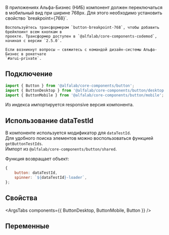 
<style>
    {`
    .transformer-info {
        display: none;
    }

    html[theme='corp'] .transformer-info {
        display: block;
    }
`}
</style>

<Plate view='attention' limitContentWidth={false} className='transformer-info'>
    В приложениях Альфа-Бизнес (НИБ) компонент должен переключаться в мобильный вид при ширине
    768px. Для этого необходимо установить свойство `breakpoint={768}`.

    Воспользуйтесь трансформером `button-breakpoint-768`, чтобы добавить брейкпоинт всем кнопкам в
    проекте. Трансформер доступен в `@alfalab/core-components-codemod`, начиная с версии `2.5.0`.

    Если возникнут вопросы — свяжитесь с командой дизайн-системы Альфа-Бизнес в рокетчате
    `#arui-private`.

</Plate>

## Подключение

```jsx
import { Button } from '@alfalab/core-components/button';
import { ButtonDesktop } from '@alfalab/core-components/button/desktop';
import { ButtonMobile } from '@alfalab/core-components/button/mobile';
```

Из индекса импортируется responsive версия компонента.

## Использование dataTestId

В компоненте используется модификатор для `dataTestId`.  
Для удобного поиска элементов можно воспользоваться функцией `getButtonTestIds`.  
Импорт из `@alfalab/core-components/button/shared`.

Функция возвращает объект:

```jsx
{
    button: dataTestId, 
    spinner: `${dataTestId}-loader`,
};
```

## Свойства

<ArgsTabs components={{ ButtonDesktop, ButtonMobile, Button }} />

## Переменные

<CssVars css={styles} />
